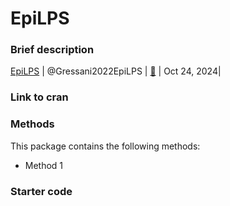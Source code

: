 # EpiLPS {#sec-top .unnumbered}


### Brief description

| [EpiLPS](package_EpiLPS.qmd#sec-top) | @Gressani2022EpiLPS | [🔗](https://github.com/oswaldogressani/EpiLPS) | Oct 24, 2024|

### Link to cran

### Methods

This package contains the following methods:

- Method 1

### Starter code



